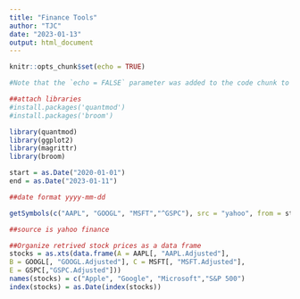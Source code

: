 ```yaml
---
title: "Finance Tools"
author: "TJC"
date: "2023-01-13"
output: html_document
---
```


```r
knitr::opts_chunk$set(echo = TRUE)

#Note that the `echo = FALSE` parameter was added to the code chunk to prevent #printing of the R code that generated the plot.

##attach libraries
#install.packages('quantmod')
#install.packages('broom')

library(quantmod)
library(ggplot2)
library(magrittr)
library(broom)

```

```r

start = as.Date("2020-01-01") 
end = as.Date("2023-01-11")

##date format yyyy-mm-dd

```

```r

getSymbols(c("AAPL", "GOOGL", "MSFT","^GSPC"), src = "yahoo", from = start, to = end)

##source is yahoo finance

##Organize retrived stock prices as a data frame
stocks = as.xts(data.frame(A = AAPL[, "AAPL.Adjusted"], 
B = GOOGL[, "GOOGL.Adjusted"], C = MSFT[, "MSFT.Adjusted"], 
E = GSPC[,"GSPC.Adjusted"]))
names(stocks) = c("Apple", "Google", "Microsoft","S&P 500")
index(stocks) = as.Date(index(stocks))

```




